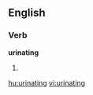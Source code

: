 
==English==

===Verb===
'''urinating'''

# {{present participle of|[[urinate]]}}

[[hu:urinating]]
[[vi:urinating]]